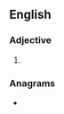 ==English==

===Adjective===
{{head|en|adjective superlative form}}

# {{en-superlative of|seemly}}

===Anagrams===
* {{anagrams|en|messelite|semisteel|teleseism}}